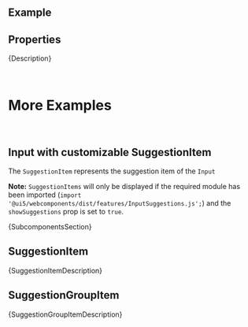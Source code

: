 
<Meta of={ComponentStories} />

<DocsHeader />

<br />

## Example

<Canvas of={ComponentStories.Default} />

## Properties

<ControlsWithNote of={ComponentStories.Default} />

<Markdown>{Description}</Markdown>

<DomRefTable rows={InputDomRef} />

<br />

# More Examples

<br />

## Input with customizable SuggestionItem

The `SuggestionItem` represents the suggestion item of the `Input`

**Note:** `SuggestionItems` will only be displayed if the required module has been imported (`import '@ui5/webcomponents/dist/features/InputSuggestions.js';`)
and the `showSuggestions` prop is set to `true`.

<Canvas of={ComponentStories.WithSuggestionItem} />

<Markdown>{SubcomponentsSection}</Markdown>

## SuggestionItem

<ArgTypesWithNote hideHTMLPropsNote exclude={excludePropsForAbstract} of={SuggestionItem} />
<Markdown>{SuggestionItemDescription}</Markdown>

## SuggestionGroupItem

<ArgTypesWithNote hideHTMLPropsNote exclude={excludePropsForAbstract} of={SuggestionGroupItem} />
<Markdown>{SuggestionGroupItemDescription}</Markdown>

<Footer />
